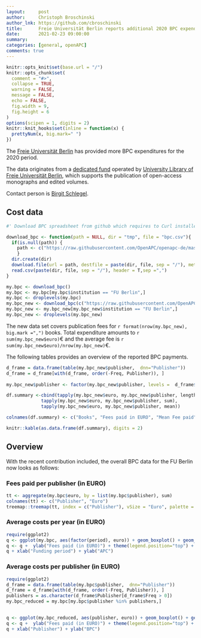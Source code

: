 ```yaml
---
layout:     post
author:     Christoph Broschinski
author_lnk: https://github.com/cbroschinski
title:      Freie Universität Berlin reports additional 2020 BPC expenditures
date:       2021-02-23 09:00:00
summary:    
categories: [general, openAPC]
comments: true
---
```



```r
knitr::opts_knit$set(base.url = "/")
knitr::opts_chunk$set(
  comment = "#>",
  collapse = TRUE,
  warning = FALSE, 
  message = FALSE,
  echo = FALSE,
  fig.width = 9,
  fig.height = 6
)
options(scipen = 1, digits = 2)
knitr::knit_hooks$set(inline = function(x) {
  prettyNum(x, big.mark=" ")
})
```
The [Freie Universität Berlin](http://www.fu-berlin.de/en) has provided more BPC expenditures for the 2020 period.

The data originates from a [dedicated fund](https://www.fu-berlin.de/en/sites/open_access/finanzierung/monogr-sammelbaende/index.html) operated by [University Library of Freie Universität Berlin](https://www.ub.fu-berlin.de/en/), which supports the publication of open-access monographs and edited volumes.

Contact person is [Birgit Schlegel](mailto:birgit.schlegel@fu-berlin.de).

## Cost data

```r
#' Download BPC spreadsheet from github which requires to Curl installed

download_bpc <- function(path = NULL, dir = "tmp", file = "bpc.csv"){
  if(is.null(path)) {
    path <- c("https://raw.githubusercontent.com/OpenAPC/openapc-de/master/data/bpc.csv")
    } 
  dir.create(dir) 
  download.file(url = path, destfile = paste(dir, file, sep = "/"), method = "curl")
  read.csv(paste(dir, file, sep = "/"), header = T,sep =",")
}

my.bpc <- download_bpc()
my.bpc <- my.bpc[my.bpc$institution == "FU Berlin",]
my.bpc <- droplevels(my.bpc)
my.bpc_new <- download_bpc(c("https://raw.githubusercontent.com/OpenAPC/openapc-de/master/data/fuberlin/BPC_FU_Bielefeld_2020_enriched.csv"))
my.bpc_new <- my.bpc_new[my.bpc_new$institution == "FU Berlin",]
my.bpc_new <- droplevels(my.bpc_new)
```

The new data set covers publication fees for `r format(nrow(my.bpc_new), big.mark =",")` books. Total expenditure amounts to `r sum(my.bpc_new$euro)`€ and the average fee is `r sum(my.bpc_new$euro)/nrow(my.bpc_new)`€.

The following tables provides an overview of the reported BPC payments.

```r
d_frame = data.frame(table(my.bpc_new$publisher,  dnn="Publisher"))                 
d_frame = d_frame[with(d_frame, order(-Freq, Publisher)), ]                                           
                                    
my.bpc_new$publisher <- factor(my.bpc_new$publisher, levels =  d_frame$Publisher)

df.summary <-cbind(tapply(my.bpc_new$euro, my.bpc_new$publisher, length),
             tapply(my.bpc_new$euro, my.bpc_new$publisher, sum),
             tapply(my.bpc_new$euro, my.bpc_new$publisher, mean))

colnames(df.summary) <- c("Books", "Fees paid in EURO", "Mean Fee paid")

knitr::kable(as.data.frame(df.summary), digits = 2)
```

## Overview

With the recent contribution included, the overall BPC data for the FU Berlin now looks as follows:

### Fees paid per publisher (in EURO)

```r
tt <- aggregate(my.bpc$euro, by = list(my.bpc$publisher), sum)
colnames(tt) <- c("Publisher", "Euro")
treemap::treemap(tt, index = c("Publisher"), vSize = "Euro", palette = "Paired")
```

###  Average costs per year (in EURO)

```r
require(ggplot2)
q <- ggplot(my.bpc, aes(factor(period), euro)) + geom_boxplot() + geom_point()
q <- q +  ylab("Fees paid (in EURO)") + theme(legend.position="top") + theme_bw(base_size = 18)
q + xlab("Funding period") + ylab("APC")
```

###  Average costs per publisher (in EURO)

```r
require(ggplot2)
d_frame = data.frame(table(my.bpc$publisher,  dnn="Publisher"))                 
d_frame = d_frame[with(d_frame, order(-Freq, Publisher)), ]
publishers = as.character(d_frame$Publisher[d_frame$Freq > 0])
my.bpc_reduced = my.bpc[my.bpc$publisher %in% publishers,]

  
q <- ggplot(my.bpc_reduced, aes(publisher, euro)) + geom_boxplot() + geom_point()
q <- q +  ylab("Fees paid (in EURO)") + theme(legend.position="top") + theme_bw(base_size = 18) + coord_flip()
q + xlab("Publisher") + ylab("BPC")
```
